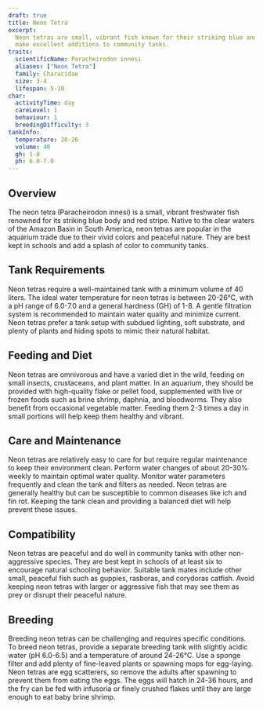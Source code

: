 ```yaml
---
draft: true
title: Neon Tetra
excerpt:
  Neon tetras are small, vibrant fish known for their striking blue and red coloration. They are peaceful, hardy, and
  make excellent additions to community tanks.
traits:
  scientificName: Paracheirodon innesi
  aliases: ["Neon Tetra"]
  family: Characidae
  size: 3-4
  lifespan: 5-10
char:
  activityTime: day
  careLevel: 1
  behaviour: 1
  breedingDifficulty: 3
tankInfo:
  temperature: 20-26
  volume: 40
  gh: 1-8
  ph: 6.0-7.0
---
```


## Overview

The neon tetra (Paracheirodon innesi) is a small, vibrant freshwater fish renowned for its striking blue body and red
stripe. Native to the clear waters of the Amazon Basin in South America, neon tetras are popular in the aquarium trade
due to their vivid colors and peaceful nature. They are best kept in schools and add a splash of color to community
tanks.

## Tank Requirements

Neon tetras require a well-maintained tank with a minimum volume of 40 liters. The ideal water temperature for neon
tetras is between 20-26°C, with a pH range of 6.0-7.0 and a general hardness (GH) of 1-8. A gentle filtration system is
recommended to maintain water quality and minimize current. Neon tetras prefer a tank setup with subdued lighting, soft
substrate, and plenty of plants and hiding spots to mimic their natural habitat.

## Feeding and Diet

Neon tetras are omnivorous and have a varied diet in the wild, feeding on small insects, crustaceans, and plant matter.
In an aquarium, they should be provided with high-quality flake or pellet food, supplemented with live or frozen foods
such as brine shrimp, daphnia, and bloodworms. They also benefit from occasional vegetable matter. Feeding them 2-3
times a day in small portions will help keep them healthy and vibrant.

## Care and Maintenance

Neon tetras are relatively easy to care for but require regular maintenance to keep their environment clean. Perform
water changes of about 20-30% weekly to maintain optimal water quality. Monitor water parameters frequently and clean
the tank and filters as needed. Neon tetras are generally healthy but can be susceptible to common diseases like ich and
fin rot. Keeping the tank clean and providing a balanced diet will help prevent these issues.

## Compatibility

Neon tetras are peaceful and do well in community tanks with other non-aggressive species. They are best kept in schools
of at least six to encourage natural schooling behavior. Suitable tank mates include other small, peaceful fish such as
guppies, rasboras, and corydoras catfish. Avoid keeping neon tetras with larger or aggressive fish that may see them as
prey or disrupt their peaceful nature.

## Breeding

Breeding neon tetras can be challenging and requires specific conditions. To breed neon tetras, provide a separate
breeding tank with slightly acidic water (pH 6.0-6.5) and a temperature of around 24-26°C. Use a sponge filter and add
plenty of fine-leaved plants or spawning mops for egg-laying. Neon tetras are egg scatterers, so remove the adults after
spawning to prevent them from eating the eggs. The eggs will hatch in 24-36 hours, and the fry can be fed with infusoria
or finely crushed flakes until they are large enough to eat baby brine shrimp.
